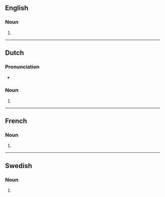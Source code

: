 {{also|Ensembles}}
==English==

===Noun===
{{head|en|noun form}}

# {{plural of|en|ensemble}}

----

==Dutch==

===Pronunciation===
* {{audio|nl|Nl-ensembles.ogg|Audio}}

===Noun===
{{head|nl|noun form}}

# {{nl-noun form of|pl|ensemble}}

----

==French==

===Noun===
{{head|fr|noun form|g=m}}

# {{plural of|fr|ensemble}}

----

==Swedish==

===Noun===
{{head|sv|noun form}}

# {{sv-noun-form-indef-gen|ensemble}}